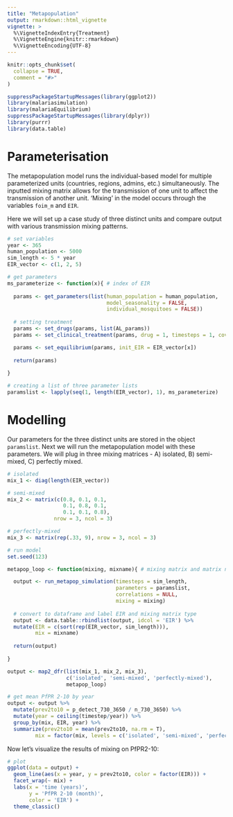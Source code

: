 ```yaml
---
title: "Metapopulation"
output: rmarkdown::html_vignette
vignette: >
  %\VignetteIndexEntry{Treatment}
  %\VignetteEngine{knitr::rmarkdown}
  %\VignetteEncoding{UTF-8}
---
```


```r
knitr::opts_chunk$set(
  collapse = TRUE,
  comment = "#>"
)
```

```r
suppressPackageStartupMessages(library(ggplot2))
library(malariasimulation)
library(malariaEquilibrium)
suppressPackageStartupMessages(library(dplyr))
library(purrr)
library(data.table)
```

# Parameterisation

The metapopulation model runs the individual-based model for multiple parameterized units (countries, regions, admins, etc.) simultaneously. The inputted mixing matrix allows for the transmission of one unit to affect the transmission of another unit. 'Mixing' in the model occurs through the variables `foim_m` and `EIR`. 

Here we will set up a case study of three distinct units and compare output with various transmission mixing patterns. 

```r
# set variables
year <- 365
human_population <- 5000
sim_length <- 5 * year
EIR_vector <- c(1, 2, 5)

# get parameters
ms_parameterize <- function(x){ # index of EIR
  
  params <- get_parameters(list(human_population = human_population,
                                model_seasonality = FALSE,
                                individual_mosquitoes = FALSE))
  
  # setting treatment
  params <- set_drugs(params, list(AL_params))
  params <- set_clinical_treatment(params, drug = 1, timesteps = 1, coverages = 0.40)

  params <- set_equilibrium(params, init_EIR = EIR_vector[x])
  
  return(params)
  
}

# creating a list of three parameter lists
paramslist <- lapply(seq(1, length(EIR_vector), 1), ms_parameterize)

```

# Modelling 

Our parameters for the three distinct units are stored in the object `paramslist`. Next we will run the metapopulation model with these parameters. We will plug in three mixing matrices - A) isolated, B) semi-mixed, C) perfectly mixed. 

```r
# isolated
mix_1 <- diag(length(EIR_vector))

# semi-mixed
mix_2 <- matrix(c(0.8, 0.1, 0.1, 
                  0.1, 0.8, 0.1,
                  0.1, 0.1, 0.8),
               nrow = 3, ncol = 3)

# perfectly-mixed
mix_3 <- matrix(rep(.33, 9), nrow = 3, ncol = 3)

# run model
set.seed(123)

metapop_loop <- function(mixing, mixname){ # mixing matrix and matrix name

  output <- run_metapop_simulation(timesteps = sim_length,
                                   parameters = paramslist,
                                   correlations = NULL,
                                   mixing = mixing)
  
  # convert to dataframe and label EIR and mixing matrix type
  output <- data.table::rbindlist(output, idcol = 'EIR') %>%
  mutate(EIR = c(sort(rep(EIR_vector, sim_length))),
         mix = mixname)
  
  return(output)
  
}

output <- map2_dfr(list(mix_1, mix_2, mix_3),
                   c('isolated', 'semi-mixed', 'perfectly-mixed'),
                   metapop_loop)

# get mean PfPR 2-10 by year
output <- output %>% 
  mutate(prev2to10 = p_detect_730_3650 / n_730_3650) %>%
  mutate(year = ceiling(timestep/year)) %>%
  group_by(mix, EIR, year) %>%
  summarize(prev2to10 = mean(prev2to10, na.rm = T),
         mix = factor(mix, levels = c('isolated', 'semi-mixed', 'perfectly-mixed')))

```

Now let's visualize the results of mixing on PfPR2-10:

```r
# plot
ggplot(data = output) + 
  geom_line(aes(x = year, y = prev2to10, color = factor(EIR))) +
  facet_wrap(~ mix) +
  labs(x = 'time (years)',
       y = 'PfPR 2-10 (month)',
       color = 'EIR') +
  theme_classic()
```
